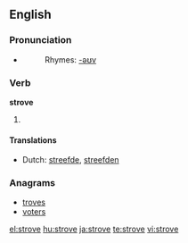 ==English==

===Pronunciation===
* {{IPA|/'stɻɔʊv/}}
*: Rhymes: [[Rhymes:English:-əʊv|-əʊv]]

===Verb===
'''strove'''

# {{past tense of| to [[strive]]}}

====Translations====
* Dutch: [[streefde]], [[streefden]]

===Anagrams===
* [[troves]]
* [[voters]]

[[el:strove]]
[[hu:strove]]
[[ja:strove]]
[[te:strove]]
[[vi:strove]]